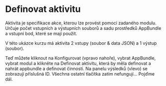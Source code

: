 
# Definovat aktivitu

Aktivita je specifikace akce, kterou lze provést pomocí zadaného modulu. Určuje počet vstupních a výstupních souborů a sadu prostředků AppBundle a vstupní bod, které se mají použít.

V této ukázce kurzu má aktivita 2 vstupy (soubor & data JSON) a 1 výstup (soubor).

<EnvTabs
  NodeJsVsCode={ActivityNodeJs}
  DotNetVsCode={ActivityNet6}
  DotNetVs2022={ActivityNet6}
/>

Teď můžete kliknout na Konfigurovat (vpravo nahoře), vybrat AppBundle, vybrat modul
a klikněte na Definovat aktivitu, která by měla definovat a nahrát appbundle a definovat
činnosti. Na panelu výsledků (vlevo) se zobrazují příslušná ID. Všechna ostatní tlačítka
zatím nefungují... Pojďme dál.

<ResponsiveVideo src={PreviewUrl} />
